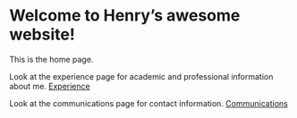 # Welcome to Henry's awesome website!

This is the home page.

Look at the experience page for academic and professional information about me.
[Experience](experience.html)

Look at the communications page for contact information.
[Communications](communications.html)